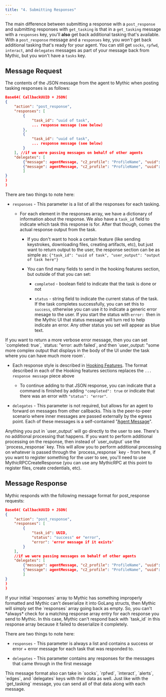 ```yaml
---
title: "4. Submitting Responses"
---
```


The main difference between submitting a response with a `post_response` and submitting responses with `get_tasking` is that in a `get_tasking` message with a `responses` key, you'll **also** get back additional tasking that's available. With a `post_response` message and a `responses` key, you *won't* get back additional tasking that's ready for your agent. You can still get `socks`, `rpfwd`, `interact`, and `delegates` messages as part of your message back from Mythic, but you won't have a `tasks` key.

## Message Request

The contents of the JSON message from the agent to Mythic when posting tasking responses is as follows:

```json
Base64( CallbackUUID + JSON(
{
	"action": "post_response",
	"responses": [
		{
			"task_id": "uuid of task",
			... response message (see below)
		},
		{
			"task_id": "uuid of task",
			... response message (see below)
		}
	], //if we were passing messages on behalf of other agents
	"delegates": [
		{"message": agentMessage, "c2_profile": "ProfileName", "uuid": "uuid here"},
		{"message": agentMessage, "c2_profile": "ProfileName", "uuid": "uuid here"}
		]
}
)
)
```

There are two things to note here:

* `responses` - This parameter is a list of all the responses for each tasking.

  * For each element in the responses array, we have a dictionary of information about the response. We also have a `task_id` field to indicate which task this response is for. After that though, comes the actual response output from the task.

    * If you don't want to hook a certain feature (like sending keystrokes, downloading files, creating artifacts, etc), but just want to return output to the user, the response section can be as simple as: `{"task_id": "uuid of task", "user_output": "output of task here"}`

    * You can find many fields to send in the hooking features section, but outside of that you can set:

      * `completed` - boolean field to indicate that the task is done or not

      * `status` - string field to indicate the current status of the task. If the task completes successfully, you can set this to `success`, otherwise you can use it to indicate a generic error mesage to the user. If you start the status with `error: `then in the Mythic UI that status message will turn red to help indicate an error. Any other status you set will appear as blue text.

<Info>
If you want to return a more verbose error message, then you can set `completed: true`, `status: "error: auth failed`, and then `user_output: "some more complex output that displays in the body of the UI under the task where you can have much more room`.
</Info>

* Each response style is described in [Hooking Features](/Mythic_docs/customizing/hooking-features). The format described in each of the Hooking features sections replaces the `... response message` piece above

  * To continue adding to that JSON response, you can indicate that a command is finished by adding `"completed": true` or indicate that there was an error with `"status": "error"`.

* `delegates` - This parameter is not required, but allows for an agent to forward on messages from other callbacks. This is the peer-to-peer scenario where inner messages are passed externally by the egress point. Each of these messages is a self-contained "[Agent Message](/Mythic_docs/customizing/payload-type-development/create_tasking/agent-side-coding/agent-message-format)".

<Info>
Anything you put in `user_output` will go directly to the user to see. There's no additional processing that happens. If you want to perform additional processing on the response, then instead of `user_output` use the `process_response` key. This will allow you to perform additional processing on whatever is passed through the `process_response` key - from here, if you want to register something for the user to see, you'll need to use MythicRPCCreateResponse (you can use any MythicRPC at this point to register files, create credentials, etc).
</Info>

## Message Response

Mythic responds with the following message format for post\_response requests:

```json
Base64( CallbackUUID + JSON(
{
	"action": "post_response",
	"responses": [
		{
			"task_id": UUID,
			"status": "success" or "error",
			"error": 'error message if it exists'
		}
	],
	//if we were passing messages on behalf of other agents
	"delegates": [
		{"message": agentMessage, "c2_profile": "ProfileName", "uuid": "uuid here"},
		{"message": agentMessage, "c2_profile": "ProfileName", "uuid": "uuid here"}
		]
}
)
)
```

<Note>
If your initial `responses` array to Mythic has something improperly formatted and Mythic can't deserialize it into GoLang structs, then Mythic will simply set the `responses` array going back as empty. So, you can't *always* check for a matching response array entry for each response you send to Mythic. In this case, Mythic can't respond back with `task_id` in this response array because it failed to deserialize it completely.
</Note>

There are two things to note here:

* `responses` - This parameter is always a list and contains a success or error + error message for each task that was responded to.

* `delegates` - This parameter contains any responses for the messages that came through in the first message

<Info>
This message format also can take in `socks`, `rpfwd`, `interact`, `alerts`, `edges`, and `delegates` keys with their data as well. Just like with the `get_tasking` message, you can send all of that data along with each message.
</Info>

